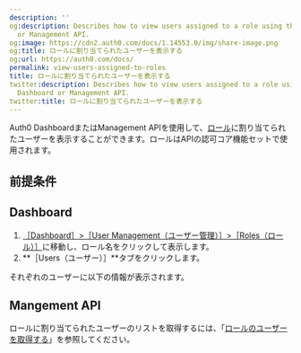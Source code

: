 ```yaml
---
description: ''
og:description: Describes how to view users assigned to a role using the Auth0 Dashboard
  or Management API.
og:image: https://cdn2.auth0.com/docs/1.14553.0/img/share-image.png
og:title: ロールに割り当てられたユーザーを表示する
og:url: https://auth0.com/docs/
permalink: view-users-assigned-to-roles
title: ロールに割り当てられたユーザーを表示する
twitter:description: Describes how to view users assigned to a role using the Auth0
  Dashboard or Management API.
twitter:title: ロールに割り当てられたユーザーを表示する
---
```


Auth0 DashboardまたはManagement APIを使用して、[ロール](/authorization/concepts/rbac)に割り当てられたユーザーを表示することができます。ロールはAPIの認可コア機能セットで使用されます。

## 前提条件



## Dashboard

1. [［Dashboard］>［User Management（ユーザー管理）］>［Roles（ロール）］](%24%7Bmanage_url%7D/#/users)に移動し、ロール名をクリックして表示します。
2. **［Users（ユーザー）］**タブをクリックします。

それぞれのユーザーに以下の情報が表示されます。



## Mangement API

ロールに割り当てられたユーザーのリストを取得するには、「[ロールのユーザーを取得する](https://auth0.com/docs/api/management/v2#!/Roles/get_role_user)」を参照してください。